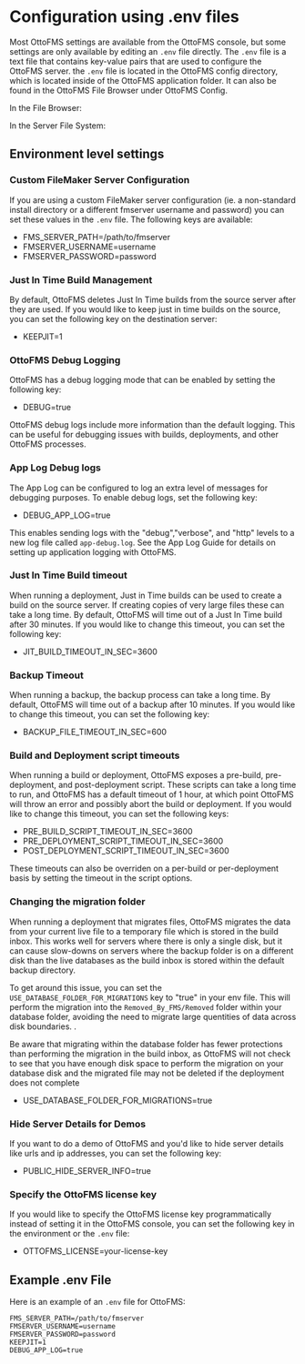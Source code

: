 
# Configuration using .env files

Most OttoFMS settings are available from the OttoFMS console, but some settings are only available by editing an `.env` file directly. The `.env` file is a text file that contains key-value pairs that are used to configure the OttoFMS server. the `.env` file is located in the OttoFMS config directory, which is located inside of the OttoFMS application folder. It can also be found in the OttoFMS File Browser under OttoFMS Config.

<div className="item-group">
  <div className="file-tree-small-top-margin">
    <p style={{ marginTop: 16, fontSize: "1.1rem", fontWeight: "bold" }}>In the File Browser:</p>
    <FileTree>
      <FileTree.Folder name="OttoFMS Config" defaultOpen>
        <FileTree.File name=".env" />
      </FileTree.Folder>
    </FileTree>
  </div>
  <div className="file-tree-small-top-margin">
    <p style={{ marginTop: 16, fontSize: "1.1rem", fontWeight: "bold" }}>In the Server File System:</p>
    <FileTree>
      <FileTree.Folder name="OttoFMS Application Folder" defaultOpen>
        <FileTree.Folder name="config" defaultOpen>
          <FileTree.File name=".env" />
        </FileTree.Folder>
      </FileTree.Folder>
    </FileTree>

  </div>
</div>

## Environment level settings

### Custom FileMaker Server Configuration

If you are using a custom FileMaker server configuration (ie. a non-standard install directory or a different fmserver username and password) you can set these values in the `.env` file. The following keys are available:

- FMS_SERVER_PATH=/path/to/fmserver
- FMSERVER_USERNAME=username
- FMSERVER_PASSWORD=password

### Just In Time Build Management

By default, OttoFMS deletes Just In Time builds from the source server after they are used. If you would like to keep just in time builds on the source, you can set the following key on the destination server:

- KEEPJIT=1

### OttoFMS Debug Logging

OttoFMS has a debug logging mode that can be enabled by setting the following key:

- DEBUG=true

OttoFMS debug logs include more information than the default logging. This can be useful for debugging issues with builds, deployments, and other OttoFMS processes.

### App Log Debug logs

The App Log can be configured to log an extra level of messages for debugging purposes. To enable debug logs, set the following key:

- DEBUG_APP_LOG=true

This enables sending logs with the "debug","verbose", and "http" levels to a new log file called `app-debug.log`. See the App Log Guide for details on setting up application logging with OttoFMS.

### Just In Time Build timeout

When running a deployment, Just in Time builds can be used to create a build on the source server. If creating copies of very large files these can take a long time. By default, OttoFMS will time out of a Just In Time build after 30 minutes. If you would like to change this timeout, you can set the following key:

- JIT_BUILD_TIMEOUT_IN_SEC=3600

### Backup Timeout

When running a backup, the backup process can take a long time. By default, OttoFMS will time out of a backup after 10 minutes. If you would like to change this timeout, you can set the following key:

- BACKUP_FILE_TIMEOUT_IN_SEC=600

### Build and Deployment script timeouts

When running a build or deployment, OttoFMS exposes a pre-build, pre-deployment, and post-deployment script. These scripts can take a long time to run, and OttoFMS has a default timeout of 1 hour, at which point OttoFMS will throw an error and possibly abort the build or deployment. If you would like to change this timeout, you can set the following keys:

- PRE_BUILD_SCRIPT_TIMEOUT_IN_SEC=3600
- PRE_DEPLOYMENT_SCRIPT_TIMEOUT_IN_SEC=3600
- POST_DEPLOYMENT_SCRIPT_TIMEOUT_IN_SEC=3600

These timeouts can also be overriden on a per-build or per-deployment basis by setting the timeout in the script options.

### Changing the migration folder

When running a deployment that migrates files, OttoFMS migrates the data from your current live file to a temporary file which is stored in the build inbox. This works well for servers where there is only a single disk, but it can cause slow-downs on servers where the backup folder is on a different disk than the live databases as the build inbox is stored within the default backup directory.

To get around this issue, you can set the `USE_DATABASE_FOLDER_FOR_MIGRATIONS` key to "true" in your env file. This will perform the migration into the `Removed_By_FMS/Removed` folder within your database folder, avoiding the need to migrate large quentities of data across disk boundaries. .

<Callout type="warning">
  Be aware that migrating within the database folder has fewer protections than
  performing the migration in the build inbox, as OttoFMS will not check to see
  that you have enough disk space to perform the migration on your database disk
  and the migrated file may not be deleted if the deployment does not complete
</Callout>

- USE_DATABASE_FOLDER_FOR_MIGRATIONS=true

### Hide Server Details for Demos

If you want to do a demo of OttoFMS and you'd like to hide server details like urls and ip addresses, you can set the following key:

- PUBLIC_HIDE_SERVER_INFO=true

### Specify the OttoFMS license key

If you would like to specify the OttoFMS license key programmatically instead of setting it in the OttoFMS console, you can set the following key in the environment or the `.env` file:

- OTTOFMS_LICENSE=your-license-key

## Example .env File

Here is an example of an `.env` file for OttoFMS:

```env
FMS_SERVER_PATH=/path/to/fmserver
FMSERVER_USERNAME=username
FMSERVER_PASSWORD=password
KEEPJIT=1
DEBUG_APP_LOG=true
```

